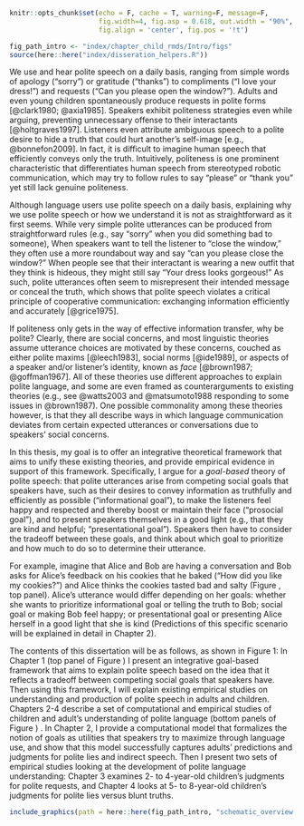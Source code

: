 ```r
knitr::opts_chunk$set(echo = F, cache = T, warning=F, message=F, 
                      fig.width=4, fig.asp = 0.618, out.width = "90%", 
                      fig.align = 'center', fig.pos = '!t')

fig_path_intro <- "index/chapter_child_rmds/Intro/figs"
source(here::here("index/disseration_helpers.R"))
```

We use and hear polite speech on a daily basis, ranging from simple words of apology (“sorry”) or gratitude (“thanks”) to compliments (“I love your dress!”) and requests (“Can you please open the window?”).
Adults and even young children spontaneously produce requests in polite forms [@clark1980; @axia1985]. 
Speakers exhibit politeness strategies even while arguing, preventing unnecessary offense to their interactants [@holtgraves1997]. 
Listeners even attribute ambiguous speech to a polite desire to hide a truth that could hurt another’s self-image [e.g., @bonnefon2009]. 
In fact, it is difficult to imagine human speech that efficiently conveys only the truth. 
Intuitively, politeness is one prominent characteristic that differentiates human speech from stereotyped robotic communication, which may try to follow rules to say “please” or “thank you” yet still lack genuine politeness.

Although language users use polite speech on a daily basis, explaining why we use polite speech or how we understand it is not as straightforward as it first seems.
While very simple polite utterances can be produced from straightforward rules (e.g., say “sorry” when you did something bad to someone), 
When speakers want to tell the listener to “close the window,” they often use a more roundabout way and say “can you please close the window?”
When people see that their interactant is wearing a new outfit that they think is hideous, they might still say “Your dress looks gorgeous!”
As such, polite utterances often seem to misrepresent their intended message or conceal the truth,
which shows that polite speech violates a critical principle of cooperative communication: exchanging information efficiently and accurately [@grice1975].

If politeness only gets in the way of effective information transfer, why be polite?
Clearly, there are social concerns, and most linguistic theories assume utterance choices are motivated by these concerns, couched as either polite maxims [@leech1983], social norms [@ide1989], or aspects of a speaker and/or listener’s identity, known as *face* [@brown1987; @goffman1967]. 
All of these theories use different approaches to explain polite language, and some are even framed as counterarguments to existing theories (e.g., see @watts2003 and @matsumoto1988 responding to some issues in @brown1987). One possible commonality among these theories however, is that they all describe ways in which language communication deviates from certain expected utterances or conversations due to speakers’ social concerns. 

In this thesis, my goal is to offer an integrative theoretical framework that aims to unify these existing theories, and provide empirical evidence in support of this framework. Specifically, I argue for a *goal-based* theory of polite speech: that polite utterances arise from competing social goals that speakers have, such as their desires to convey information as truthfully and efficiently as possible ("informational goal"), to make the listeners feel happy and respected and thereby boost or maintain their face ("prosocial goal"), and to present speakers themselves in a good light (e.g., that they are kind and helpful; "presentational goal"). Speakers then have to consider the tradeoff between these goals, and think about which goal to prioritize and how much to do so to determine their utterance.

For example, imagine that Alice and Bob are having a conversation and Bob asks for Alice's feedback on his cookies that he baked ("How did you like my cookies?") and Alice thinks the cookies tasted bad and salty (Figure\ \ref{fig:schematic-overview}, top panel). Alice's utterance would differ depending on her goals: whether she wants to prioritize informational goal or telling the truth to Bob; social goal or making Bob feel happy; or presentational goal or presenting Alice herself in a good light that she is kind (Predictions of this specific scenario will be explained in detail in Chapter 2).

The contents of this dissertation will be as follows, as shown in Figure 1:
In Chapter 1 (top panel of Figure\ \ref{fig:schematic-overview}) I present an integrative goal-based framework that aims to explain polite speech based on the idea that it reflects a tradeoff between competing social goals that speakers have. Then using this framework, I will explain existing empirical studies on understanding and production of polite speech in adults and children. 
Chapters 2-4 describe a set of computational and empirical studies of children and adult's understanding of polite language (bottom panels of Figure\ \ref{fig:schematic-overview}) . In Chapter 2, I provide a computational model that formalizes the notion of goals as utilities that speakers try to maximize through language use, and show that this model successfully captures adults’ predictions and judgments for polite lies and indirect speech. Then I present two sets of empirical studies looking at the development of polite language understanding: Chapter 3 examines 2- to 4-year-old children’s judgments for polite requests, and Chapter 4 looks at 5- to 8-year-old children’s judgments for polite lies versus blunt truths.

```r

include_graphics(path = here::here(fig_path_intro, "schematic_overview.jpg"))
```
